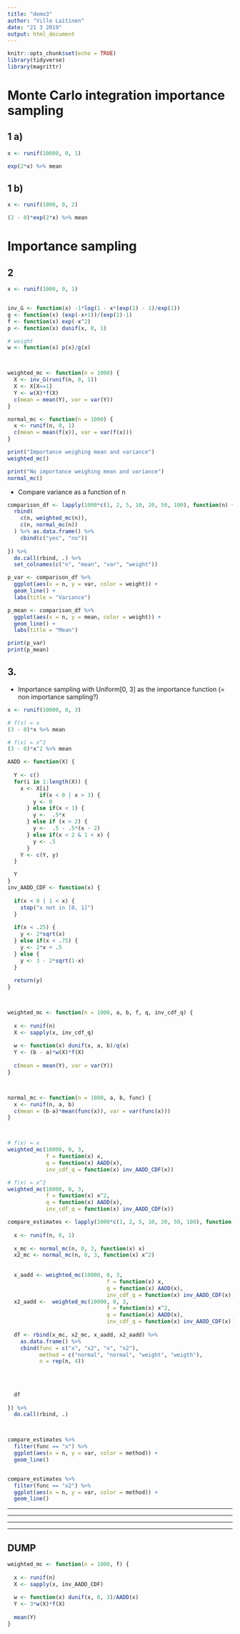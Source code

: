 ```yaml
---
title: "demo3"
author: "Ville Laitinen"
date: "21 3 2019"
output: html_document
---
```


```r
knitr::opts_chunk$set(echo = TRUE)
library(tidyverse)
library(magrittr)
```

# Monte Carlo integration  importance sampling
## 1 a)

```r
x <- runif(10000, 0, 1)

exp(2*x) %>% mean
```

## 1 b)

```r
x <- runif(1000, 0, 2)

(2 - 0)*exp(2*x) %>% mean
```


# Importance sampling

## 2
```r
x <- runif(1000, 0, 1)


inv_G <- function(x) -1*log(1 - x*(exp(1) - 1)/exp(1))
g <- function(x) (exp(-x+1))/(exp(1)-1)
f <- function(x) exp(-x^2)
p <- function(x) dunif(x, 0, 1)

# weight
w <- function(x) p(x)/g(x)



weighted_mc <- function(n = 1000) {
  X <- inv_G(runif(n, 0, 1))
  X <- X[X<=1]
  Y <- w(X)*f(X)
  c(mean = mean(Y), var = var(Y))
}

normal_mc <- function(n = 1000) {
  x <- runif(n, 0, 1)
  c(mean = mean(f(x)), var = var(f(x)))
}

print("Importance weighing mean and variance")
weighted_mc()

print("No importance weighing mean and variance")
normal_mc()


```


* Compare variance as a function of n

```r

comparison_df <- lapply(1000*c(1, 2, 5, 10, 20, 50, 100), function(n) {
  rbind(
    c(n, weighted_mc(n)),
    c(n, normal_mc(n))
  ) %>% as.data.frame() %>% 
    cbind(c("yes", "no"))
  
}) %>%
  do.call(rbind, .) %>%
  set_colnames(c("n", "mean", "var", "weight"))

p_var <- comparison_df %>%
  ggplot(aes(x = n, y = var, color = weight)) +
  geom_line() +
  labs(title = "Variance")

p_mean <- comparison_df %>%
  ggplot(aes(x = n, y = mean, color = weight)) +
  geom_line() +
  labs(title = "Mean")

print(p_var)
print(p_mean)

```


## 3. 

* Importance sampling with Uniform[0, 3] as the importance function (= non importance sampling?)

```r

x <- runif(10000, 0, 3)

# f(x) = x
(3 - 0)*x %>% mean

# f(x) = x^2
(3 - 0)*x^2 %>% mean

```


```r
AADD <- function(X) {
    
  Y <- c()  
  for(i in 1:length(X)) {
    x <- X[i]
          if(x < 0 | x > 3) {
        y <- 0
      } else if(x < 1) {
        y <-  .5*x
      } else if (x > 2) {
        y <-  .5 - .5*(x - 2)
      } else if(x < 2 & 1 < x) {
        y <- .5
      }
    Y <- c(Y, y)
  }

  Y
}
inv_AADD_CDF <- function(x) {
  
  if(x < 0 | 1 < x) {
    stop("x not in [0, 1]")
  }
  
  if(x < .25) {
    y <- 2*sqrt(x)
  } else if(x < .75) {
    y <- 2*x + .5
  } else {
    y <- 3 - 2*sqrt(1-x)
  }
  
  return(y)
}



weighted_mc <- function(n = 1000, a, b, f, q, inv_cdf_q) {
  
  x <- runif(n)
  X <- sapply(x, inv_cdf_q)
  
  w <- function(x) dunif(x, a, b)/q(x)
  Y <- (b - a)*w(X)*f(X)
  
  c(mean = mean(Y), var = var(Y))
}



normal_mc <- function(n = 1000, a, b, func) {
  x <- runif(n, a, b)
  c(mean = (b-a)*mean(func(x)), var = var(func(x)))
}



# f(x) = x
weighted_mc(10000, 0, 3,
            f = function(x) x,
            q = function(x) AADD(x),
            inv_cdf_q = function(x) inv_AADD_CDF(x))

# f(x) = x^2
weighted_mc(10000, 0, 3,
            f = function(x) x^2,
            q = function(x) AADD(x),
            inv_cdf_q = function(x) inv_AADD_CDF(x))
```


```r

compare_estimates <- lapply(1000*c(1, 2, 5, 10, 20, 50, 100), function(n) {
  
  x <- runif(n, 0, 1)
  
  x_mc <- normal_mc(n, 0, 3, function(x) x)
  x2_mc <- normal_mc(n, 0, 3, function(x) x^2)
  
  
  x_aadd <- weighted_mc(10000, 0, 3,
                               f = function(x) x,
                               q = function(x) AADD(x),
                               inv_cdf_q = function(x) inv_AADD_CDF(x))
  x2_aadd <-  weighted_mc(10000, 0, 3,
                               f = function(x) x^2,
                               q = function(x) AADD(x),
                               inv_cdf_q = function(x) inv_AADD_CDF(x))
  
  df <- rbind(x_mc, x2_mc, x_aadd, x2_aadd) %>% 
    as.data.frame() %>% 
    cbind(func = c("x", "x2", "x", "x2"),
          method = c("normal", "normal", "weight", "weigth"),
          n = rep(n, 4))
    
    
  
  
  df
  
}) %>% 
  do.call(rbind, .) 



compare_estimates %>% 
  filter(func == "x") %>% 
  ggplot(aes(x = n, y = var, color = method)) +
  geom_line()


compare_estimates %>% 
  filter(func == "x2") %>% 
  ggplot(aes(x = n, y = var, color = method)) +
  geom_line()

```



************************************************************
************************************************************
************************************************************
************************************************************


## DUMP
```r


weighted_mc <- function(n = 1000, f) {
  
  x <- runif(n)
  X <- sapply(x, inv_AADD_CDF)
  
  w <- function(x) dunif(x, 0, 3)/AADD(x)
  Y <- 3*w(X)*f(X)
  
  mean(Y)
}


```

